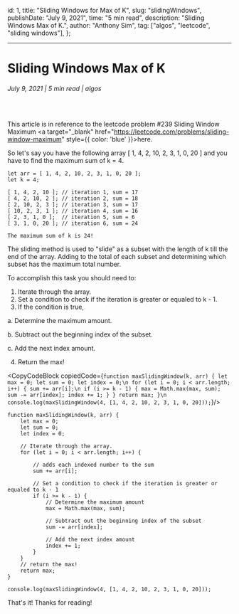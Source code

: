 

<!-- meta data -->
  id: 1,
  title: "Sliding Windows for Max of K",
  slug: "slidingWindows",
  publishDate: "July 9, 2021",
  time: "5 min read",
  description: "Sliding Windows Max of K.",
  author: "Anthony Sim",
  tag: ["algos", "leetcode", "sliding windows"],
};

<BlogMeta meta={meta}/>

---
# Sliding Windows Max of K
###### July 9, 2021 | 5 min read | algos

<br/>

This article is in reference to the leetcode problem #239 Sliding Window Maximum <a target="_blank" href="https://leetcode.com/problems/sliding-window-maximum" style={{ color: 'blue' }}>here.</a>

So let's say you have the following array [ 1, 4, 2, 10, 2, 3, 1, 0, 20 ] and you have to find the maximum sum of k = 4.

```
let arr = [ 1, 4, 2, 10, 2, 3, 1, 0, 20 ];
let k = 4;

[ 1, 4, 2, 10 ]; // iteration 1, sum = 17
[ 4, 2, 10, 2 ]; // iteration 2, sum = 18
[ 2, 10, 2, 3 ]; // iteration 3, sum = 17
[ 10, 2, 3, 1 ]; // iteration 4, sum = 16
[ 2, 3, 1, 0 ];  // iteration 5, sum = 6
[ 3, 1, 0, 20 ]; // iteration 6, sum = 24

The maximum sum of k is 24!
```

The sliding method is used to "slide" as a subset with the length of k till the end of the array. Adding to the total of each subset and determining which subset has the maximum total number.

To accomplish this task you should need to:

1. Iterate through the array.
2. Set a condition to check if the iteration is greater or equaled to k - 1.
3. If the condition is true,

  a. Determine the maximum amount.

  b. Subtract out the beginning index of the subset.

  c. Add the next index amount.

4. Return the max!

<CopyCodeBlock copiedCode={`
function maxSlidingWindow(k, arr) {
    let max = 0;
    let sum = 0;
    let index = 0;\n
    for (let i = 0; i < arr.length; i++) {
        sum += arr[i];\n
        if (i >= k - 1) {
          max = Math.max(max, sum);
          sum -= arr[index];
          index += 1;
        }
      }
      return max;
    }\n
    console.log(maxSlidingWindow(4, [1, 4, 2, 10, 2, 3, 1, 0, 20]));
`}/>



```
function maxSlidingWindow(k, arr) {
    let max = 0;
    let sum = 0;
    let index = 0;

    // Iterate through the array.
    for (let i = 0; i < arr.length; i++) {

        // adds each indexed number to the sum
        sum += arr[i];

        // Set a condition to check if the iteration is greater or equaled to k - 1
        if (i >= k - 1) {
            // Determine the maximum amount
            max = Math.max(max, sum);

            // Subtract out the beginning index of the subset
            sum -= arr[index];

            // Add the next index amount
            index += 1;
        }
    }
    // return the max!
    return max;
}

console.log(maxSlidingWindow(4, [1, 4, 2, 10, 2, 3, 1, 0, 20]));
```

That's it! Thanks for reading!

